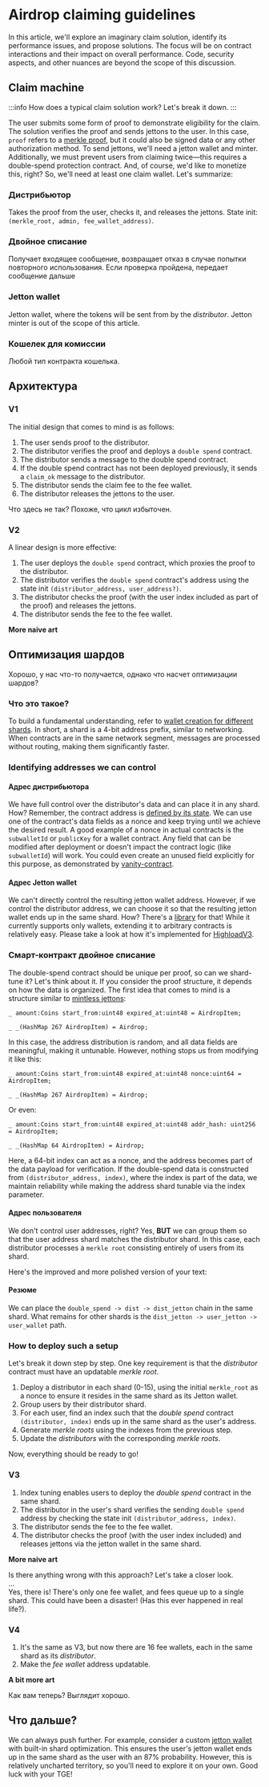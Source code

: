 
# Airdrop claiming guidelines

In this article, we'll explore an imaginary claim solution, identify its performance issues, and propose solutions. The focus will be on contract interactions and their impact on overall performance. Code, security aspects, and other nuances are beyond the scope of this discussion.

## Claim machine

:::info
How does a typical claim solution work? Let's break it down.
:::

The user submits some form of proof to demonstrate eligibility for the claim. The solution verifies the proof and sends jettons to the user. In this case, `proof` refers to a [merkle proof](/v3/documentation/data-formats/tlb/exotic-cells#merkle-proof), but it could also be signed data or any other authorization method. To send jettons, we'll need a jetton wallet and minter. Additionally, we must prevent users from claiming twice—this requires a double-spend protection contract. And, of course, we'd like to monetize this, right? So, we'll need at least one claim wallet. Let's summarize:

### Дистрибьютор

Takes the proof from the user, checks it, and releases the jettons.
State init: `(merkle_root, admin, fee_wallet_address)`.

### Двойное списание

Получает входящее сообщение, возвращает отказ в случае попытки повторного использования. Если проверка пройдена, передает сообщение дальше

### Jetton wallet

Jetton wallet, where the tokens will be sent from by the _distributor_.
Jetton minter is out of the scope of this article.

### Кошелек для комиссии

Любой тип контракта кошелька.

## Архитектура

### V1

The initial design that comes to mind is as follows:

1. The user sends proof to the distributor.
2. The distributor verifies the proof and deploys a `double spend` contract.
3. The distributor sends a message to the double spend contract.
4. If the double spend contract has not been deployed previously, it sends a `claim_ok` message to the distributor.
5. The distributor sends the claim fee to the fee wallet.
6. The distributor releases the jettons to the user.



Что здесь не так? Похоже, что цикл избыточен.

### V2

A linear design is more effective:

1. The user deploys the `double spend` contract, which proxies the proof to the distributor.
2. The distributor verifies the `double spend` contract's address using the state init `(distributor_address, user_address?)`.
3. The distributor checks the proof (with the user index included as part of the proof) and releases the jettons.
4. The distributor sends the fee to the fee wallet.

**More naive art**

## Оптимизация шардов

Хорошо, у нас что-то получается, однако что насчет оптимизации шардов?

### Что это такое?

To build a fundamental understanding, refer to [wallet creation for different shards](/v3/guidelines/dapps/asset-processing/payments-processing/#wallet-creation-for-different-shards). In short, a shard is a 4-bit address prefix, similar to networking. When contracts are in the same network segment, messages are processed without routing, making them significantly faster.

### Identifying addresses we can control

#### Адрес дистрибьютора

We have full control over the distributor's data and can place it in any shard. How? Remember, the contract address is [defined by its state](/v3/documentation/smart-contracts/addresses#account-id). We can use one of the contract's data fields as a nonce and keep trying until we achieve the desired result. A good example of a nonce in actual contracts is the `subwalletId` or `publicKey` for a wallet contract. Any field that can be modified after deployment or doesn't impact the contract logic (like `subwalletId`) will work. You could even create an unused field explicitly for this purpose, as demonstrated by [vanity-contract](https://github.com/ton-community/vanity-contract).

#### Адрес Jetton wallet

We can't directly control the resulting jetton wallet address. However, if we control the distributor address, we can choose it so that the resulting jetton wallet ends up in the same shard. How? There's a [library](https://github.com/Trinketer22/turbo-wallet) for that! While it currently supports only wallets, extending it to arbitrary contracts is relatively easy. Please take a look at how it's implemented for [HighloadV3](https://github.com/Trinketer22/turbo-wallet/blob/44fe7ee4300e37e052871275be8dd41035d45c3a/src/lib/contracts/HighloadWalletV3.ts#L20).

### Смарт-контракт двойное списание

The double-spend contract should be unique per proof, so can we shard-tune it? Let's think about it. If you consider the proof structure, it depends on how the data is organized. The first idea that comes to mind is a structure similar to [mintless jettons](https://github.com/tonkeeper/TEPs2/blob/mintles/text/0177-mintless-jetton-standard.md#handlers):

```
_ amount:Coins start_from:uint48 expired_at:uint48 = AirdropItem;

_ _(HashMap 267 AirdropItem) = Airdrop;
```

In this case, the address distribution is random, and all data fields are meaningful, making it untunable. However, nothing stops us from modifying it like this:

```
_ amount:Coins start_from:uint48 expired_at:uint48 nonce:uint64 = AirdropItem;

_ _(HashMap 267 AirdropItem) = Airdrop;
```

Or even:

```
_ amount:Coins start_from:uint48 expired_at:uint48 addr_hash: uint256 = AirdropItem;

_ _(HashMap 64 AirdropItem) = Airdrop;
```

Here, a 64-bit index can act as a nonce, and the address becomes part of the data payload for verification. If the double-spend data is constructed from `(distributor_address, index)`, where the index is part of the data, we maintain reliability while making the address shard tunable via the index parameter.

#### Адрес пользователя

We don't control user addresses, right? Yes, **BUT** we can group them so that the user address shard matches the distributor shard. In this case, each distributor processes a `merkle root` consisting entirely of users from its shard.

Here's the improved and more polished version of your text:

#### Резюме

We can place the `double_spend -> dist -> dist_jetton` chain in the same shard. What remains for other shards is the `dist_jetton -> user_jetton -> user_wallet` path.

### How to deploy such a setup

Let's break it down step by step. One key requirement is that the _distributor_ contract must have an updatable _merkle root_.

1. Deploy a distributor in each shard (0-15), using the initial `merkle_root` as a nonce to ensure it resides in the same shard as its Jetton wallet.
2. Group users by their distributor shard.
3. For each user, find an index such that the _double spend_ contract `(distributor, index)` ends up in the same shard as the user's address.
4. Generate _merkle roots_ using the indexes from the previous step.
5. Update the _distributors_ with the corresponding _merkle roots_.

Now, everything should be ready to go!

### V3

1. Index tuning enables users to deploy the _double spend_ contract in the same shard.
2. The distributor in the user's shard verifies the sending `double spend` address by checking the state init `(distributor_address, index)`.
3. The distributor sends the fee to the fee wallet.
4. The distributor checks the proof (with the user index included) and releases jettons via the jetton wallet in the same shard.

**More naive art**

Is there anything wrong with this approach? Let's take a closer look.\
...\
Yes, there is! There's only one fee wallet, and fees queue up to a single shard. This could have been a disaster! (Has this ever happened in real life?).

### V4

1. It's the same as V3, but now there are 16 fee wallets, each in the same shard as its _distributor_.
2. Make the _fee wallet_ address updatable.

**A bit more art**

Как вам теперь? Выглядит хорошо.

## Что дальше?

We can always push further. For example, consider a custom [jetton wallet](https://github.com/ton-community/mintless-jetton/blob/main/contracts/jetton-utils.fc#L142) with built-in shard optimization. This ensures the user's jetton wallet ends up in the same shard as the user with an 87% probability. However, this is relatively uncharted territory, so you'll need to explore it on your own. Good luck with your TGE!

<Feedback />
